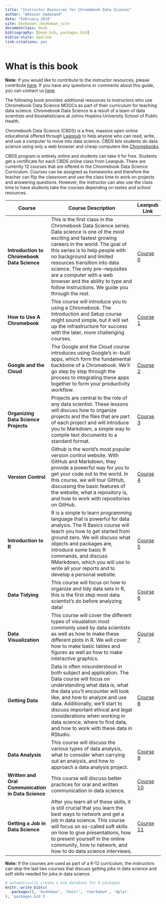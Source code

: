```yaml
--- 
title: "Instructor Resources for Chromebook Data Science"
author: "Aboozar Hadavand"
date: "February 2019"
site: bookdown::bookdown_site
documentclass: book
bibliography: [book.bib, packages.bib]
biblio-style: apalike
link-citations: yes
---
```


# What is this book {-}


**Note:** If you would like to contribute to the instructor resources, please contribute [here](here). If you have any questions or comments about this guide, you can contact us [here](http://jhudatascience.org/chromebookdatascience/contact.html).


The following book provides additional resources to instructors who use Chromebook Data Science MOOCs as part of their curriculum for teaching data science. Chromebook Data Science is a result of a team of data scientists and biostatisticians at Johns Hopkins University School of Public Health. 

Chromebook Data Science (CBDS) is a free, massive open online educational offered through [Leanpub](https://leanpub.com/universities/set/jhu/chromebook-data-science) to help anyone who can read, write, and use a computer to move into data science. CBDS lets students do data science using only a web browser and cheap computers like [Chromebooks](https://www.google.com/chromebook).

CBDS program is entirely online and students can take it for free. Students get a certificate for each CBDS online class from Leanpub. There are currently 12 courses that are offered in the Chromebook Data Science Curriculum. Courses can be assigned as homeworks and therefore the teacher can flip the classroom and use the class time to work on projects and answering questions. However, the instructor can also use the class time to have students take the courses depending on tastes and school resources.



Course  | Course Description | Leanpub Link
------------------------|--------------------------------------------------|-----------
**Introduction to Chromebook Data Science** | This is the first class in the Chromebook Data Science series. Data science is one of the most exciting and fastest growing careers in the world. The goal of this series is to help people with no background and limited resources transition into data science. The only pre-requisites are a computer with a web browser and the ability to type and follow instructions. We guide you through the rest. | [Course 0](https://leanpub.com/universities/courses/jhu/cbds-intro)
**How to Use A Chromebook** | This course will introduce you to using a Chromebook. The Introduction and Setup course might sound simple, but it will set up the infrastructure for success with the later, more challenging courses. | [Course 1](https://leanpub.com/universities/courses/jhu/cbds-chromebook)
**Google and the Cloud** | The Google and the Cloud course introduces using Google’s in-built apps, which form the fundamental backbone of a Chromebook. We’ll go step by step through the process to integrating these apps together to form your productivity workflow. | [Course 2](https://leanpub.com/universities/courses/jhu/cbds-google)
**Organizing Data Science Projects** | Projects are central to the role of any data scientist. These lessons will discuss how to organize projects and the files that are part of each project and will introduce you to Markdown, a simple way to compile text documents to a standard format. | [Course 3](https://leanpub.com/universities/courses/jhu/cbds-organizing)
**Version Control** | Github is the world's most popular version control website. With GitHub and Markdown, they provide a powerful way for you to get your code out to the world. In this course, we will tour GitHub, discussing the basic features of the website, what a repository is, and how to work with repositories on GitHub. | [Course 4](https://leanpub.com/universities/courses/jhu/cbds-version-control)
**Introduction to R** | R is a simple to learn programming language that is powerful for data analysis. The R Basics course will teach you how to get started from ground zero. We will discuss what objects and packages are, introduce some basic R commands, and discuss RMarkdown, which you will use to write all your reports and to develop a personal website. | [Course 5](https://leanpub.com/universities/courses/jhu/cbds-intro-r)
**Data Tidying** | This course will focus on how to organize and tidy data sets in R, this is the first step most data scientist's do before analyzing data! | [Course 6](https://leanpub.com/universities/courses/jhu/cbds-tidying)
**Data Visualization** | This course will cover the different types of visualation most commonly used by data scientists as well as how to make these different plots in R. We will cover how to make basic tables and figures as well as how to make interactive graphics. | [Course 7](https://leanpub.com/universities/courses/jhu/cbds-visualization)
**Getting Data** | Data is often misunderstood in both subject and application. The Data course will focus on understanding what data is, what the data you'll encounter will look like, and how to analyze and use data. Additionally, we'll start to discuss important ethical and legal considerations when working in data science, where to find data, and how to work with these data in RStudio. | [Course 8](https://leanpub.com/universities/courses/jhu/cbds-getting-data)
**Data Analysis** | This course will discuss the various types of data analysis, what to consider when carrying out an analysis, and how to approach a data analysis project. | [Course 9](https://leanpub.com/universities/courses/jhu/cbds-analysis)
**Written and Oral Communication in Data Science** | This course will discuss better practices for oral and written communication in data science.| [Course 10](https://leanpub.com/universities/courses/jhu/cbds-communication)
**Getting a Job in Data Science** | After you learn all of these skills, it is still crucial that you learn the best ways to network and get a job in data science. This course will focus on so-called soft skills on how to give presentations, how to present yourself in the online community, how to network, and how to do data science interviews. | [Course 11](https://leanpub.com/universities/courses/jhu/cbds-getting-jobs)

**Note:** If the courses are used as part of a K-12 curriculum, the instructors can skip the last two courses that discuss getting jobs in data science and soft skills needed for jobs in data science.



```r
# automatically create a bib database for R packages
knitr::write_bib(c(
  .packages(), 'bookdown', 'knitr', 'rmarkdown', 'dplyr'
), 'packages.bib')
```
